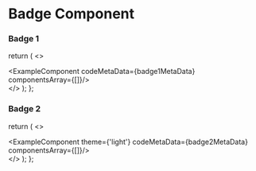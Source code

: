 # Badge Component


### Badge 1


  return (
    <>
    <div className='mb-20'>
        <ExampleComponent codeMetaData={badge1MetaData} componentsArray={[<Badge1 />]}/>
    </div>
    </>
  );
};

<Badges1/>

### Badge 2


  return (
    <>
    <div className='mb-20'>
        <ExampleComponent theme={'light'} codeMetaData={badge2MetaData} componentsArray={[<Badge2 />]}/>
    </div>
    </>
  );
};

<Badges2/>
